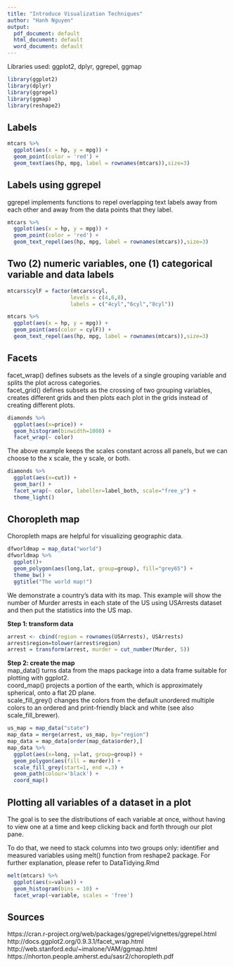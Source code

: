 ```yaml
---
title: "Introduce Visualization Techniques"
author: "Hanh Nguyen"
output:
  pdf_document: default
  html_document: default
  word_document: default
---
```


Libraries used: ggplot2, dplyr, ggrepel, ggmap
```r
library(ggplot2)
library(dplyr)
library(ggrepel)
library(ggmap)
library(reshape2)
```

## Labels

```r
mtcars %>%
  ggplot(aes(x = hp, y = mpg)) +
  geom_point(color = 'red') +
  geom_text(aes(hp, mpg, label = rownames(mtcars)),size=3)
```

## Labels using ggrepel

ggrepel implements functions to repel overlapping text labels away from each other and away from the data points that they label.

```r
mtcars %>%
  ggplot(aes(x = hp, y = mpg)) +
  geom_point(color = 'red') +
  geom_text_repel(aes(hp, mpg, label = rownames(mtcars)),size=3)
```

## Two (2) numeric variables, one (1) categorical variable and data labels

```r
mtcars$cylF = factor(mtcars$cyl,
                    levels = c(4,6,8),
                    labels = c("4cyl","6cyl","8cyl"))

mtcars %>%
  ggplot(aes(x = hp, y = mpg)) +
  geom_point(aes(color = cylF)) +
  geom_text_repel(aes(hp, mpg, label = rownames(mtcars)),size=3)
```

## Facets

facet_wrap() defines subsets as the levels of a single grouping variable and splits the plot across categories.  
facet_grid() defines subsets as the crossing of two grouping variables, creates different grids and then plots each plot in the grids instead of creating different plots.  

```r
diamonds %>%
  ggplot(aes(x=price)) +
  geom_histogram(binwidth=1000) +
  facet_wrap(~ color)
```

The above example keeps the scales constant across all panels, but we can choose to the x scale, the y scale, or both.

```r
diamonds %>%
  ggplot(aes(x=cut)) +
  geom_bar() +
  facet_wrap(~ color, labeller=label_both, scale="free_y") +
  theme_light()
```

## Choropleth map

Choropleth maps are helpful for visualizing geographic data.

```r
dfworldmap = map_data("world")
dfworldmap %>%
  ggplot()+
  geom_polygon(aes(long,lat, group=group), fill="grey65") + 
  theme_bw() + 
  ggtitle("The world map!")
```

We demonstrate a country's data with its map. This example will show the number of Murder arrests in each state of the US using USArrests dataset and then put the statistics into the US map.  

**Step 1: transform data**  
```r
arrest <- cbind(region = rownames(USArrests), USArrests)
arrest$region=tolower(arrest$region)
arrest = transform(arrest, murder = cut_number(Murder, 5))
```

**Step 2: create the map**  
map_data() turns data from the maps package into a data frame suitable for plotting with ggplot2.  
coord_map() projects a portion of the earth, which is approximately spherical, onto a flat 2D plane.  
scale_fill_grey() changes the colors from the default unordered multiple colors to an ordered and print-friendly black and white (see also scale_fill_brewer).

```r
us_map = map_data("state")
map_data = merge(arrest, us_map, by="region")
map_data = map_data[order(map_data$order),]
map_data %>%
  ggplot(aes(x=long, y=lat, group=group)) +
  geom_polygon(aes(fill = murder)) +
  scale_fill_grey(start=1, end =.3) + 
  geom_path(colour='black') +
  coord_map()
```

## Plotting all variables of a dataset in a plot  

The goal is to see the distributions of each variable at once, without having to view one at a time and keep clicking back and forth through our plot pane.

To do that, we need to stack columns into two groups only: identifier and measured variables using melt() function from reshape2 package. For further explanation, please refer to DataTidying.Rmd

```r
melt(mtcars) %>%
  ggplot(aes(x=value)) +
  geom_histogram(bins = 10) + 
  facet_wrap(~variable, scales = 'free')
```

## Sources
https://cran.r-project.org/web/packages/ggrepel/vignettes/ggrepel.html  
http://docs.ggplot2.org/0.9.3.1/facet_wrap.html  
http://web.stanford.edu/~imalone/VAM/ggmap.html  
https://nhorton.people.amherst.edu/sasr2/choropleth.pdf  



